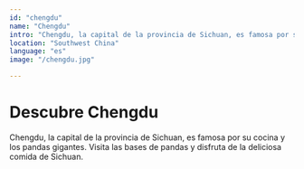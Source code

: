 ```yaml
---
id: "chengdu"
name: "Chengdu"
intro: "Chengdu, la capital de la provincia de Sichuan, es famosa por su cocina y los pandas gigantes."
location: "Southwest China"
language: "es"
image: "/chengdu.jpg"

---
```


# Descubre Chengdu

Chengdu, la capital de la provincia de Sichuan, es famosa por su cocina y los pandas gigantes. Visita las bases de pandas y disfruta de la deliciosa comida de Sichuan.

